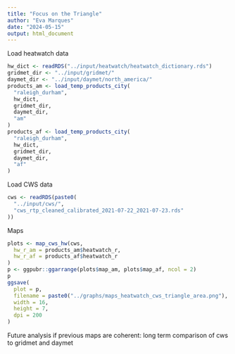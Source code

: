 ```yaml
---
title: "Focus on the Triangle"
author: "Eva Marques"
date: "2024-05-15"
output: html_document
---
```


Load heatwatch data 

```r
hw_dict <- readRDS("../input/heatwatch/heatwatch_dictionary.rds")
gridmet_dir <- "../input/gridmet/"
daymet_dir <- "../input/daymet/north_america/"
products_am <- load_temp_products_city(
  "raleigh_durham",
  hw_dict,
  gridmet_dir,
  daymet_dir,
  "am"
)
products_af <- load_temp_products_city(
  "raleigh_durham",
  hw_dict,
  gridmet_dir,
  daymet_dir,
  "af"
)
```

Load CWS data

```r
cws <- readRDS(paste0(
  "../input/cws/",
  "cws_rtp_cleaned_calibrated_2021-07-22_2021-07-23.rds"
))
```

Maps 

```r
plots <- map_cws_hw(cws,
  hw_r_am = products_am$heatwatch_r,
  hw_r_af = products_af$heatwatch_r
)
p <- ggpubr::ggarrange(plots$map_am, plots$map_af, ncol = 2)
p
ggsave(
  plot = p,
  filename = paste0("../graphs/maps_heatwatch_cws_triangle_area.png"),
  width = 16,
  height = 7,
  dpi = 200
)
```

Future analysis if previous maps are coherent: long term comparison of cws to
gridmet and daymet
